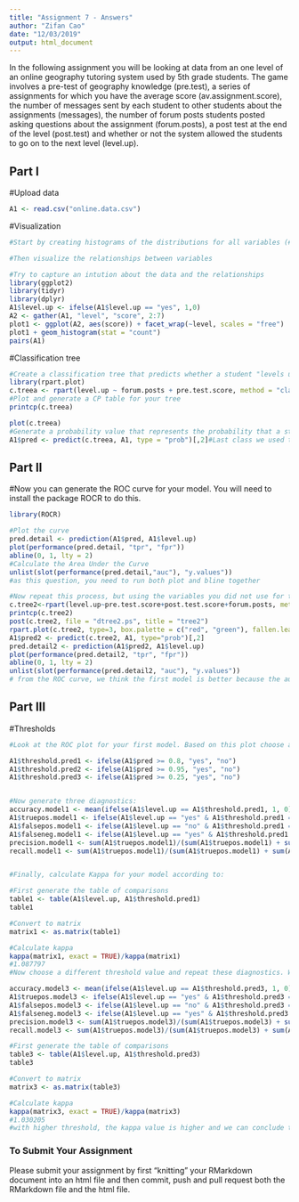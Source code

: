 ```yaml
---
title: "Assignment 7 - Answers"
author: "Zifan Cao"
date: "12/03/2019"
output: html_document
---
```


In the following assignment you will be looking at data from an one level of an online geography tutoring system used by 5th grade students. The game involves a pre-test of geography knowledge (pre.test), a series of assignments for which you have the average score (av.assignment.score),  the number of messages sent by each student to other students about the assignments (messages), the number of forum posts students posted asking questions about the assignment (forum.posts), a post test at the end of the level (post.test) and whether or not the system allowed the students to go on to the next level (level.up).  

## Part I

#Upload data
```r
A1 <- read.csv("online.data.csv")
```

#Visualization 
```r
#Start by creating histograms of the distributions for all variables (#HINT: look up "facet" in the ggplot documentation)

#Then visualize the relationships between variables

#Try to capture an intution about the data and the relationships
library(ggplot2)
library(tidyr)
library(dplyr)
A1$level.up <- ifelse(A1$level.up == "yes", 1,0)
A2 <- gather(A1, "level", "score", 2:7)
plot1 <- ggplot(A2, aes(score)) + facet_wrap(~level, scales = "free")
plot1 + geom_histogram(stat = "count")
pairs(A1)
```
#Classification tree
```r
#Create a classification tree that predicts whether a student "levels up" in the online course using three variables of your choice (As we did last time, set all controls to their minimums)
library(rpart.plot)
c.treea <- rpart(level.up ~ forum.posts + pre.test.score, method = "class", data = A1, control=rpart.control(minsplit=1, minbucket=1, cp=0.001))
#Plot and generate a CP table for your tree 
printcp(c.treea)

plot(c.treea)
#Generate a probability value that represents the probability that a student levels up based your classification tree 
A1$pred <- predict(c.treea, A1, type = "prob")[,2]#Last class we used type = "class" which predicted the classification for us, this time we are using type = "prob" to see the probability that our classififcation is based on.
```
## Part II
#Now you can generate the ROC curve for your model. You will need to install the package ROCR to do this.
```r

library(ROCR)

#Plot the curve
pred.detail <- prediction(A1$pred, A1$level.up) 
plot(performance(pred.detail, "tpr", "fpr"))
abline(0, 1, lty = 2)
#Calculate the Area Under the Curve
unlist(slot(performance(pred.detail,"auc"), "y.values"))
#as this question, you need to run both plot and bline together

#Now repeat this process, but using the variables you did not use for the previous model and compare the plots & results of your two models. Which one do you think was the better model? Why?
c.tree2<-rpart(level.up~pre.test.score+post.test.score+forum.posts, method="class",data=A1)
printcp(c.tree2)
post(c.tree2, file = "dtree2.ps", title = "tree2")
rpart.plot(c.tree2, type=3, box.palette = c("red", "green"), fallen.leaves = TRUE)
A1$pred2 <- predict(c.tree2, A1, type="prob")[,2]
pred.detail2 <- prediction(A1$pred2, A1$level.up) 
plot(performance(pred.detail2, "tpr", "fpr"))
abline(0, 1, lty = 2)
unlist(slot(performance(pred.detail2, "auc"), "y.values"))
# from the ROC curve, we think the first model is better because the auc value is higher.  
```
## Part III
#Thresholds
```r
#Look at the ROC plot for your first model. Based on this plot choose a probability threshold that balances capturing the most correct predictions against false positives. Then generate a new variable in your data set that classifies each student according to your chosen threshold.

A1$threshold.pred1 <- ifelse(A1$pred >= 0.8, "yes", "no")
A1$threshold.pred2 <- ifelse(A1$pred >= 0.95, "yes", "no")
A1$threshold.pred3 <- ifelse(A1$pred >= 0.25, "yes", "no")


#Now generate three diagnostics:
accuracy.model1 <- mean(ifelse(A1$level.up == A1$threshold.pred1, 1, 0))
A1$truepos.model1 <- ifelse(A1$level.up == "yes" & A1$threshold.pred1 == "yes", 1, 0)
A1$falsepos.model1 <- ifelse(A1$level.up == "no" & A1$threshold.pred1 == "yes", 1,0)
A1$falseneg.model1 <- ifelse(A1$level.up == "yes" & A1$threshold.pred1 == "no", 1,0)
precision.model1 <- sum(A1$truepos.model1)/(sum(A1$truepos.model1) + sum(A1$falsepos.model1))
recall.model1 <- sum(A1$truepos.model1)/(sum(A1$truepos.model1) + sum(A1$falseneg.model1))


#Finally, calculate Kappa for your model according to:

#First generate the table of comparisons
table1 <- table(A1$level.up, A1$threshold.pred1)
table1 

#Convert to matrix
matrix1 <- as.matrix(table1)

#Calculate kappa
kappa(matrix1, exact = TRUE)/kappa(matrix1)
#1.087797
#Now choose a different threshold value and repeat these diagnostics. What conclusions can you draw about your two thresholds?

accuracy.model3 <- mean(ifelse(A1$level.up == A1$threshold.pred3, 1, 0))
A1$truepos.model3 <- ifelse(A1$level.up == "yes" & A1$threshold.pred3 == "yes", 1, 0)
A1$falsepos.model3 <- ifelse(A1$level.up == "no" & A1$threshold.pred3 == "yes", 1,0)
A1$falseneg.model3 <- ifelse(A1$level.up == "yes" & A1$threshold.pred3 == "no", 1,0)
precision.model3 <- sum(A1$truepos.model3)/(sum(A1$truepos.model3) + sum(A1$falsepos.model3))
recall.model3 <- sum(A1$truepos.model3)/(sum(A1$truepos.model3) + sum(A1$falseneg.model3))

#First generate the table of comparisons
table3 <- table(A1$level.up, A1$threshold.pred3)
table3 

#Convert to matrix
matrix3 <- as.matrix(table3)

#Calculate kappa
kappa(matrix3, exact = TRUE)/kappa(matrix3)
#1.030205
#with higher threshold, the kappa value is higher and we can conclude that with higher threshold, our prediction is better 
```

### To Submit Your Assignment

Please submit your assignment by first "knitting" your RMarkdown document into an html file and then commit, push and pull request both the RMarkdown file and the html file.
